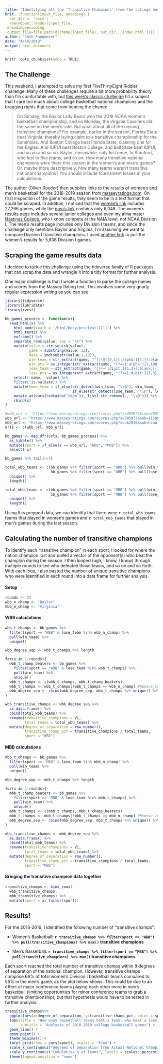 ```yaml
---
title: "Identifying all the 'Transitive Champions' from the college basketball season"
knit: (function(input_file, encoding) {
  out_dir <- 'docs';
  rmarkdown::render(input_file,
 encoding=encoding,
 output_file=file.path(dirname(input_file), out_dir, 'index.html'))})
author: "Josh Fangmeier"
date: "4/14/2019"
output: html_document
---
```


```r
knitr::opts_chunk$set(echo = TRUE)
```

## The Challenge

This weekend, I attempted to solve my first FiveThirtyEight Riddler challenge. Many of these challenges require a bit more probability theory than I'm comfortable with, but [this week's classic challenge](https://fivethirtyeight.com/features/how-many-times-a-day-is-a-broken-clock-right/) hit a subject that I care too much about: college basketball national champions and the bragging rights that come from beating the champ:

> On Sunday, the Baylor Lady Bears won the 2019 NCAA women’s basketball championship, and on Monday, the Virginia Cavaliers did the same on the men’s side.
But what about all of the unsung transitive champions? For example, earlier in the season, Florida State beat Virginia, thereby laying claim to a transitive championship for the Seminoles. And Boston College beat Florida State, claiming one for the Eagles. And IUPUI beat Boston College, and Ball State beat IUPUI, and so on and so on.
Baylor, meanwhile, only lost once, to Stanford, who lost to five teams, and so on.
How many transitive national champions were there this season in the women’s and men’s games? Or, maybe more descriptively, how many teams weren’t transitive national champions? You should include tournament losses in your calculations.

The author (Oliver Roeder) then supplies links to the results of women's and men's basketball for the 2018-2019 season from [masseyratings.com](https://www.masseyratings.com). On first inspection of the game results, they seem to be in a text format that could be scraped. In addition, I noticed that the [women's link](https://www.masseyratings.com/scores.php?s=305973&sub=305973&all=1) includes 27,266 games, while the [men's link](https://www.masseyratings.com/scores.php?s=305972&sub=11590&all=1) contains only 6,048. The women's results page includes several junior colleges and even my alma mater [Hastings College](https://twitter.com/hcbroncowbb?lang=en), who I know compete at the NAIA level, not NCAA Division I. The men's results page includes only Division I teams, and since the challenge only mentions Baylor and Virginia, I'm assuming we want to compare Division I transitive champions. I used [another link](https://www.masseyratings.com/scores.php?s=305973&sub=11590&all=1) to pull the women's results for 5,638 Division I games.


## Scraping the game results data

I decided to tackle this challenge using the tidyverse family of R packages that can scrap the data and wrangle it into a tidy format for further analysis.

One major challenge is that I wrote a function to parse the college names and scores from the Massey Rating text. This involves some very gnarly regular expression writing as you can see.

```r
library(tidyverse)
library(lubridate)
library(rvest)
```

```r
bb_games_process <- function(x){
  read_html(x) %>% 
    html_node(xpath = '/html/body/pre/text()[1]') %>% 
    html_text() %>% 
    enframe() %>% 
    separate_rows(value, sep = "\n") %>% 
    mutate(value = str_squish(value),
           game = substring(value, 12),
           date = ymd(substr(value,1,10)),
           win_team = str_extract(game, "^[\\@]{0,1}[:alpha:]{1,}[:blank:]{0,1}[:punct:]{0,1}[:blank:]{0,1}[:alpha:]{0,1}[:blank:]{0,1}[:alpha:]{1,}[:punct:]{0,1}[:alpha:]{0,1}[:blank:]{0,1}[:alpha:]{1,}[:punct:]{0,1}[:alpha:]{0,1}"),
           win_pts = as.integer(str_extract(game, "(?<=[:alpha:]{1,100}[:blank:]{1})[:digit:]{1,3}")),
           lose_team = str_extract(game, "(?<=[:digit:]{1,3}[:blank:]{1})[\\@]{0,1}[:alpha:]{1,}[:blank:]{0,1}[:punct:]{0,1}[:blank:]{0,1}[:alpha:]{0,1}[:blank:]{0,1}[:alpha:]{1,}[:punct:]{0,1}[:alpha:]{0,1}[:blank:]{0,1}[:alpha:]{1,}[:punct:]{0,1}[:alpha:]{0,1}"),
           lose_pts = as.integer(str_extract(game, "(?<=[:digit:]{1,3}[:blank:]{1}[\\@]{0,1}[:alpha:]{1,100}[:blank:]{0,1}[:punct:]{0,1}[:blank:]{0,1}[:alpha:]{0,1}[:blank:]{0,1}[:alpha:]{1,100}[:punct:]{0,1}[:alpha:]{0,1}[:blank:]{0,1}[:alpha:]{1,100}[:punct:]{0,1}[:alpha:]{0,1}[:blank:]{1})[:digit:]{1,3}"))) %>% 
    select(-name, -value) %>% 
    filter(!is.na(date)) %>% 
    mutate(home_team = if_else(str_detect(win_team, "\\@"), win_team, 
                               if_else(str_detect(lose_team, "\\@"), lose_team, "Neutral Court"))) %>% 
    mutate_at(vars(contains('team')), list(~str_remove(., "\\@"))) %>% 
    cbind(x)
}

#wbb_url <- "https://www.masseyratings.com/scores.php?s=305973&sub=305973&all=1" #Original URL (All WBB games)
wbb_url <- "https://www.masseyratings.com/scores.php?s=305973&sub=11590&all=1" #Corrected URL (only D1 WBB games)
mbb_url <- "https://www.masseyratings.com/scores.php?s=cb2019&sub=ncaa-d1&all=1&sch=1" #Original URL (only D1 MBB games)
urls <- c(wbb_url, mbb_url)

bb_games <- map_dfr(urls, bb_games_process) %>% 
  as_tibble() %>% 
  mutate(sport = if_else(x == wbb_url, "WBB", "MBB")) %>% 
  select(-x)

bb_games %>% tail(n=5)
```

```r
total_wbb_teams <- c(bb_games %>% filter(sport == "WBB") %>% pull(win_team), 
                     bb_games %>% filter(sport == "WBB") %>% pull(lose_team)) %>% 
  unique() %>% 
  length()

total_mbb_teams <- c(bb_games %>% filter(sport == "MBB") %>% pull(win_team), 
                     bb_games %>% filter(sport == "MBB") %>% pull(lose_team)) %>% 
  unique() %>% 
  length()
```
Using this prepped data, we can identify that there were `r total_wbb_teams` teams that played in women's games and `r total_mbb_teams` that played in men's games during the last season.


## Calculating the number of transitive champions
To identify each "transitive champion" in each sport, I looked for where the nation champion lost and pulled a vector of the opponent(s) who beat the champion during the season. I then looped (ugh, I know, I know) through multiple rounds to see who defeated those teams, and so on and so forth. With each loop, I also pasted the number of unique transitive champions who were identified in each round into a data frame for further analysis.

#### Setup
```r
rounds <- 25
wbb_n_champ <- "Baylor"
mbb_n_champ <- "Virginia"
```

#### WBB calculations
```r
wbb_t_champs <- bb_games %>% 
  filter(sport == "WBB" & lose_team %in% wbb_n_champ) %>% 
  pull(win_team) %>% 
  unique()

wbb_degree_sep <- wbb_t_champs %>% length

for(x in 1:rounds){
  wbb_t_champ_beaters <- bb_games %>% 
    filter(sport == "WBB" & lose_team %in% wbb_t_champs) %>% 
    pull(win_team) %>% 
    unique()
  wbb_t_champs <- c(wbb_t_champs, wbb_t_champ_beaters)
  wbb_t_champs <- wbb_t_champs[!wbb_t_champs == wbb_n_champ] #Remove the national champion from the transitive champs vector
  wbb_degree_sep <- rbind(wbb_degree_sep, wbb_t_champs %>% unique() %>% length)
}

wbb_transitive_champs <- wbb_degree_sep %>% 
  as.data.frame() %>% 
  cbind(total_wbb_teams) %>%
  rename(transitive_champions = V1,
         total_teams = total_wbb_teams) %>% 
  mutate(degree_of_separation = row_number(),
         transitive_champ_pct = transitive_champions / total_teams,
         sport = "WBB") 
```

#### MBB calculations
```r
mbb_t_champs <- bb_games %>% 
  filter(sport == "MBB" & lose_team %in% mbb_n_champ) %>% 
  pull(win_team) %>% 
  unique()

mbb_degree_sep <- mbb_t_champs %>% length

for(x in 1:rounds){
  mbb_t_champ_beaters <- bb_games %>% 
    filter(sport == "MBB" & lose_team %in% mbb_t_champs) %>% 
    pull(win_team) %>% 
    unique()
  mbb_t_champs <- c(mbb_t_champs, mbb_t_champ_beaters)
  mbb_t_champs <- mbb_t_champs[!mbb_t_champs == mbb_n_champ] #Remove the national champion from the transitive champs vector
  mbb_degree_sep <- rbind(mbb_degree_sep, mbb_t_champs %>% unique() %>% length)
}

mbb_transitive_champs <- mbb_degree_sep %>% 
  as.data.frame() %>% 
  cbind(total_mbb_teams) %>%
  rename(transitive_champions = V1,
         total_teams = total_mbb_teams) %>% 
  mutate(degree_of_separation = row_number(),
         transitive_champ_pct = transitive_champions / total_teams,
         sport = "MBB") 
```

#### Bringing the transitive champion data together
```r
transitive_champs <- bind_rows(
  wbb_transitive_champs,
  mbb_transitive_champs) %>% 
  mutate(sport = as_factor(sport))
```

## Results!


For the 2018-2019, I identified the following number of "transitive champs":

* Women's Basketball: __`r transitive_champs %>% filter(sport == "WBB") %>% pull(transitive_champions) %>% max()` transitive champions__

* Men's Basketball: __`r transitive_champs %>% filter(sport == "MBB") %>% pull(transitive_champions) %>% max()` transitive champions__

Each sport reached the total number of transitive champs within 8 degrees of separation of the national champion. However, transitive champs comprise 66% of total women's Division I basketball teams compared to 55% in the men's game, as the plot below shows. This could be due to an effect of major conference teams playing each other more in men's basketball (limiting opportunities for minor conference teams to grab a transitive championship), but that hypothesis would have to be tested in further analysis.

```r
transitive_champs%>% 
  ggplot(aes(x=degree_of_separation, y=transitive_champ_pct, color = sport)) +
  labs(title = "How many basketball teams beat a team, who beat a team, \nwho.... beat the national champ?",
       subtitle = "Analysis of 2018-2019 college basketball games") + 
  geom_line() +
  geom_point() +
  theme_minimal() +
  facet_grid(rows = vars(sport), scales = "free") +
  scale_x_continuous("Degrees of Separation from Actual National Champion") +
  scale_y_continuous("Cumulative % of Teams", labels = scales::percent) +
  theme(legend.position = "none")
```


